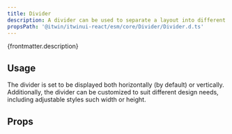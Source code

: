 ```yaml
---
title: Divider
description: A divider can be used to separate a layout into different sections of content or element.
propsPath: '@itwin/itwinui-react/esm/core/Divider/Divider.d.ts'
---
```


<p>{frontmatter.description}</p>

<LiveExample src='Divider.main.jsx' truncate={false}>
  <AllExamples.DividerMainExample client:load />
</LiveExample>

## Usage

<p>
  The divider is set to be displayed both horizontally (by default) or vertically. Additionally, the
  divider can be customized to suit different design needs, including adjustable styles such width
  or height.
</p>

<LiveExample src='Divider.vertical.jsx' truncate={false}>
  <AllExamples.DividerVerticalExample client:load />
</LiveExample>

## Props

<PropsTable path={frontmatter.propsPath} />
